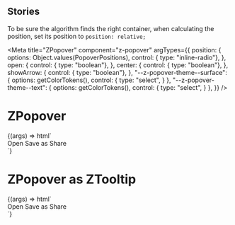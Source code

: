 
## Stories

To be sure the algorithm finds the right container, when calculating the position, set its position to `position: relative;`

<Meta
  title="ZPopover"
  component="z-popover"
  argTypes={{
    position: {
      options: Object.values(PopoverPositions),
      control: { type: "inline-radio"},
    },
    open: {
      control: { type: "boolean"},
    },
    center: {
      control: { type: "boolean"},
    },
    showArrow: {
      control: { type: "boolean"},
    },
    "--z-popover-theme--surface": {
      options: getColorTokens(),
      control: {
        type: "select",
      }
    },
    "--z-popover-theme--text": {
      options: getColorTokens(),
      control: {
        type: "select",
      }
    },
  }}
/>

# ZPopover

<Canvas>
  <Story name="contextual-menu-like" args={{
    position: PopoverPositions.RIGHT_BOTTOM,
    open: true,
  }}>
  {(args) => html`
      <div class="popover-container">
        <z-popover
          .position=${args.position}
          .open=${args.open}
          .center=${args.center}
          .showArrow=${args.showArrow}
          bind-to="#icon"
        >
          <div class="container">
            <z-button-deprecated>Open</z-button-deprecated>
            <z-button-deprecated>Save as</z-button-deprecated>
            <z-button-deprecated>Share</z-button-deprecated>
          </div>
        </z-popover>
        <z-icon id="icon" name="plus-square-filled"></z-icon>
      </div>
    `}
  </Story>
</Canvas>

# ZPopover as ZTooltip

<Canvas>
  <Story name="tooltip" args={{
    position: PopoverPositions.AUTO,
    open: true,
    center: true,
    showArrow: true,
  }}>
    {(args) => html`
      <div class="popover-container">
        <z-popover
          .position=${args.position}
          .open=${args.open}
          .center=${args.center}
          .showArrow=${args.showArrow}
          bind-to="#icon"
        >
          <div class="container">
            <z-button-deprecated>Open</z-button-deprecated>
            <z-button-deprecated>Save as</z-button-deprecated>
            <z-button-deprecated>Share</z-button-deprecated>
          </div>
        </z-popover>
        <z-icon id="icon" name="plus-square-filled"></z-icon>
      </div>
    `}
  </Story>
</Canvas>

<ArgsTable of="z-popover" />
